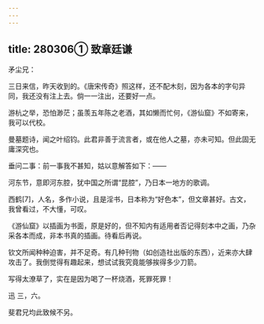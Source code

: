 ```yaml
---
---
---
```

title: 280306① 致章廷谦
---




矛尘兄：

三日来信，昨天收到的。《唐宋传奇》照这样，还不配木刻，因为各本的字句异同，我还没有注上去。倘一一注出，还要好一点。

游杭之举，恐怕渺茫；虽羡五年陈之老酒，其如懒而忙何，《游仙窟》不如寄来，我可以代校。

曼墓题诗，闻之叶绍钧。此君非善于流言者，或在他人之墓，亦未可知。但此固无庸深究也。

垂问二事：前一事我不甚知，姑以意解答如下：——

河东节，意即河东腔，犹中国之所谓“昆腔”，乃日本一地方的歌调。

西鹤[7]，人名，多作小说，且是淫书，日本称为“好色本”，但文章甚好。古文，我曾看过，不大懂，可叹。

《游仙窟》以插画为书面，原是好的，但不知内有适用者否记得刻本中之画，乃杂采各本而成，非本书真的插画。待看后再说。

钦文所闻种种迫害，并不足奇。有几种刊物（如创造社出版的东西），近来亦大肆攻击了。我倒觉得有趣起来，想试试我究竟能够挨得多少刀箭。

写得太潦草了，实在是因为喝了一杯烧酒，死罪死罪！

迅 三，六。

斐君兄均此致候不另。